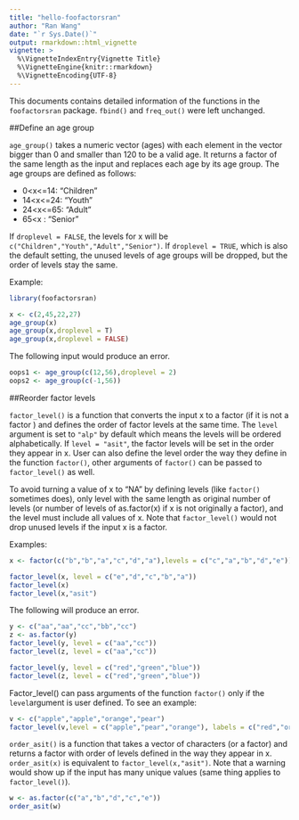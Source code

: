 ```yaml
---
title: "hello-foofactorsran"
author: "Ran Wang"
date: "`r Sys.Date()`"
output: rmarkdown::html_vignette
vignette: >
  %\VignetteIndexEntry{Vignette Title}
  %\VignetteEngine{knitr::rmarkdown}
  %\VignetteEncoding{UTF-8}
---
```


This documents contains detailed information of the functions in the `foofactorsran` package. `fbind()` and `freq_out()` were left unchanged. 

##Define an age group

`age_group()` takes a numeric vector (ages) with each element in the vector bigger than 0 and smaller than 120 to be a valid age. It returns a factor of the same length as the input and replaces each age by its age group. The age groups are defined as follows: 

- 0<x<=14: "Children"
- 14<x<=24: "Youth"
- 24<x<=65: "Adult"
- 65<x : "Senior"

If `droplevel = FALSE`, the levels for x will be `c("Children","Youth","Adult","Senior")`. If `droplevel = TRUE`, which is also the default setting, the unused levels of age groups will be dropped, but the order of levels stay the same. 

Example:
```r
library(foofactorsran)

```


```r
x <- c(2,45,22,27)
age_group(x)
age_group(x,droplevel = T)
age_group(x,droplevel = FALSE)
```


The following input would produce an error.

```r
oops1 <- age_group(c(12,56),droplevel = 2)
oops2 <- age_group(c(-1,56))
```


##Reorder factor levels

`factor_level()` is a function that converts the input x to a factor (if it is not a factor ) and defines the order of factor levels at the same time. The `level` argument is set to `"alp"` by default which means the levels will be ordered alphabetically. If `level = "asit"`, the  factor levels will be set in the order they appear in x. User can also define the level order the way they define in the function `factor()`, other arguments of `factor()` can be passed to `factor_level()` as well.

To avoid turning a value of x to "NA" by defining levels (like `factor()` sometimes does), only level with the same length as original number of levels (or number of levels of as.factor(x) if x is not originally a factor), and the level must include all values of x. Note that `factor_level()` would not drop unused levels if the input x is a factor. 

Examples:

```r
x <- factor(c("b","b","a","c","d","a"),levels = c("c","a","b","d","e"))

factor_level(x, level = c("e","d","c","b","a"))
factor_level(x)
factor_level(x,"asit")
```


The following will produce an error.

```r

y <- c("aa","aa","cc","bb","cc")
z <- as.factor(y)
factor_level(y, level = c("aa","cc"))
factor_level(z, level = c("aa","cc"))

factor_level(y, level = c("red","green","blue"))
factor_level(z, level = c("red","green","blue"))
```

Factor_level() can pass arguments of the function `factor()` only if the `level`argument is user defined. To see an example:

```r
v <- c("apple","apple","orange","pear")
factor_level(v,level = c("apple","pear","orange"), labels = c("red","orange","yellow"))
```


`order_asit()` is a function that takes a vector of characters (or a factor) and returns a factor with order of levels defined in the way they appear in x. `order_asit(x)` is equivalent to `factor_level(x,"asit")`. Note that a warning would show up if the input has many unique values (same thing applies to `factor_level()`). 

```r
w <- as.factor(c("a","b","d","c","e"))
order_asit(w)
```









